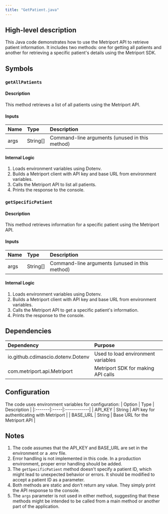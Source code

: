 ```yaml
---
title: "GetPatient.java"
---
```


## High-level description
This Java code demonstrates how to use the Metriport API to retrieve patient information. It includes two methods: one for getting all patients and another for retrieving a specific patient's details using the Metriport SDK.

## Symbols

### `getAllPatients`
#### Description
This method retrieves a list of all patients using the Metriport API.

#### Inputs
| Name | Type | Description |
|:-----|:-----|:------------|
| args | String[] | Command-line arguments (unused in this method) |

#### Internal Logic
1. Loads environment variables using Dotenv.
2. Builds a Metriport client with API key and base URL from environment variables.
3. Calls the Metriport API to list all patients.
4. Prints the response to the console.

### `getSpecificPatient`
#### Description
This method retrieves information for a specific patient using the Metriport API.

#### Inputs
| Name | Type | Description |
|:-----|:-----|:------------|
| args | String[] | Command-line arguments (unused in this method) |

#### Internal Logic
1. Loads environment variables using Dotenv.
2. Builds a Metriport client with API key and base URL from environment variables.
3. Calls the Metriport API to get a specific patient's information.
4. Prints the response to the console.

## Dependencies
| Dependency | Purpose |
|:-----------|:--------|
| io.github.cdimascio.dotenv.Dotenv | Used to load environment variables |
| com.metriport.api.Metriport | Metriport SDK for making API calls |

## Configuration
The code uses environment variables for configuration:
| Option | Type | Description |
|:-------|:-----|:------------|
| API_KEY | String | API key for authenticating with Metriport |
| BASE_URL | String | Base URL for the Metriport API |

## Notes
1. The code assumes that the API_KEY and BASE_URL are set in the environment or a .env file.
2. Error handling is not implemented in this code. In a production environment, proper error handling should be added.
3. The `getSpecificPatient` method doesn't specify a patient ID, which might lead to unexpected behavior or errors. It should be modified to accept a patient ID as a parameter.
4. Both methods are static and don't return any value. They simply print the API response to the console.
5. The `args` parameter is not used in either method, suggesting that these methods might be intended to be called from a main method or another part of the application.